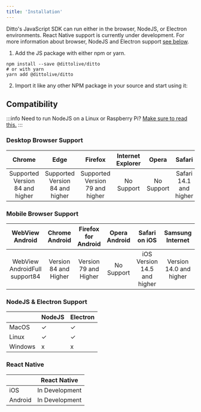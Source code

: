 ```yaml
---
title: 'Installation'
---
```




Ditto's JavaScript SDK can run either in the browser, NodeJS, or Electron
environments. React Native support is currently under development. For more
information about browser, NodeJS and Electron support [see below](#supported-platforms).

1. Add the JS package with either npm or yarn.

<InstallCode framework="js" />

```
npm install --save @dittolive/ditto
# or with yarn
yarn add @dittolive/ditto
```

2. Import it like any other NPM package in your source and start using it:

<Snippet name='online-playground' language='javascript' />


## Compatibility

:::info
Need to run NodeJS on a Linux or Raspberry Pi? [Make sure to read this.](/raspberrypi/installation/)
:::

### Desktop Browser Support

| Chrome | Edge | Firefox | Internet Explorer | Opera | Safari |
|:---:|:---:|:---:|:---:|:---:|:---:|
| Supported Version 84 and higher | Supported Version 84 and higher | Supported Version 79 and higher | No Support | No   Support | Safari 14.1 and higher |

### Mobile Browser Support

| WebView   Android | Chrome Android | Firefox for Android | Opera Android | Safari on iOS | Samsung Internet |
|:---:|:---:|:---:|:---:|:---:|:---:|
| WebView AndroidFull support84 | Version 84 and Higher | Version 79 and Higher | No   Support | iOS Version 14.5 and higher | Version 14.0 and higher |

### NodeJS & Electron Support

|  | NodeJS | Electron |
|---|---|---|
| MacOS | ✓ | ✓ |
| Linux | ✓ | ✓ |
| Windows | x | x |


### React Native

|  | React Native |
|---|---|
| iOS | In Development |
| Android | In Development |
